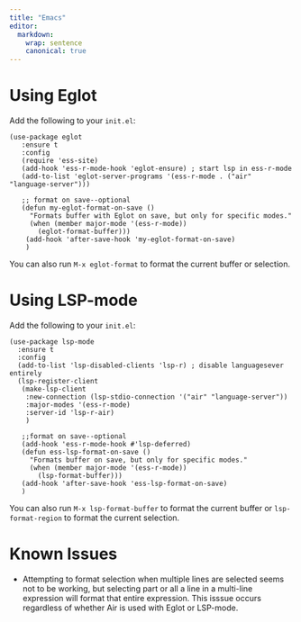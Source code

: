 ```yaml
---
title: "Emacs"
editor:
  markdown:
    wrap: sentence
    canonical: true
---
```


# Using Eglot

Add the following to your `init.el`:

``` elisp
(use-package eglot
   :ensure t
   :config
   (require 'ess-site)
   (add-hook 'ess-r-mode-hook 'eglot-ensure) ; start lsp in ess-r-mode
   (add-to-list 'eglot-server-programs '(ess-r-mode . ("air" "language-server")))

   ;; format on save--optional
   (defun my-eglot-format-on-save ()
     "Formats buffer with Eglot on save, but only for specific modes."
     (when (member major-mode '(ess-r-mode))
       (eglot-format-buffer)))
    (add-hook 'after-save-hook 'my-eglot-format-on-save)  
    )
```
You can also run `M-x eglot-format` to format the current buffer or selection.

# Using LSP-mode

Add the following to your `init.el`:

```elisp
(use-package lsp-mode
  :ensure t
  :config
  (add-to-list 'lsp-disabled-clients 'lsp-r) ; disable languagesever entirely
  (lsp-register-client
   (make-lsp-client
    :new-connection (lsp-stdio-connection '("air" "language-server"))
    :major-modes '(ess-r-mode)
    :server-id 'lsp-r-air)
    )

   ;;format on save--optional
   (add-hook 'ess-r-mode-hook #'lsp-deferred)
   (defun ess-lsp-format-on-save ()
     "Formats buffer on save, but only for specific modes."
     (when (member major-mode '(ess-r-mode))
       (lsp-format-buffer)))
   (add-hook 'after-save-hook 'ess-lsp-format-on-save)  
   )
```
You can also run `M-x lsp-format-buffer` to format the current buffer or `lsp-format-region` to format the current selection.

# Known Issues

- Attempting to format selection when multiple lines are selected seems not to be working, but selecting part or all a line in a multi-line expression will format that entire expression. This isssue occurs regardless of whether Air is used with Eglot or LSP-mode.

